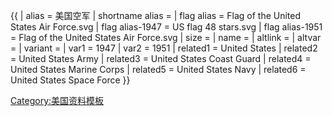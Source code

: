 {{ {{{1<noinclude>|country showdata</noinclude>}}}
| alias = 美国空军
| shortname alias = 
| flag alias = Flag of the United States Air Force.svg
| flag alias-1947 = US flag 48 stars.svg
| flag alias-1951 = Flag of the United States Air Force.svg
| size = {{{size|}}}
| name = {{{name|}}}
| altlink = {{{altlink|}}}
| altvar = {{{altvar|}}}
| variant = {{{variant|}}}
<noinclude>
| var1 = 1947
| var2 = 1951
| related1 = United States
| related2 = United States Army
| related3 = United States Coast Guard
| related4 = United States Marine Corps
| related5 = United States Navy
| related6 = United States Space Force
[[Category:美国资料模板]]
</noinclude>
}}